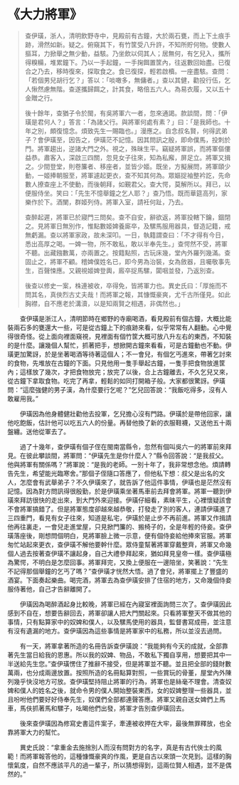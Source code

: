 # 《大力將軍》

> 查伊璜，浙人，清明飲野寺中，見殿前有古鐘，大於兩石甕，而上下土痕手跡，滑然如新。疑之。俯窺其下，有竹筐受八升許，不知所貯何物。使數人摳耳，力掀舉之無少動，益駭。乃坐飲以伺其人；居無何，有乞兒入，攜所得糗糒，堆累鐘下。乃以一手起鐘，一手掬餌置筐內，往返數回始盡。已復合之乃去，移時復來，探取食之。食已復探，輕若啟櫝。一座盡駭。查問：「若個男兒胡行乞？」答以：「啖噉多，無傭者。」查以其健，勸投行伍，乞人愀然慮無階。查遂攜歸餌之，計其食，略倍五六人。為易衣履，又以五十金贈之行。
>
> 後十餘年，查猶子令於閩，有吳將軍六一者，忽來通謁。款談間，問：「伊璜是君何人？」答言：「為諸父行。與將軍何處有素？」曰：「是我師也。十年之別，頗復憶念。煩致先生一賜臨也。」漫應之。自念叔名賢，何得武弟子？會伊璜至，因告之，伊璜茫不記憶。因其問訊之殷，即命僕馬，投刺於門。將軍趨出，逆諸大門之外。視之，殊昧生平。竊疑將軍誤，而將軍傴僂益恭。肅客入，深啟三四關，忽見女子往來，知為私廨，屏足立。將軍又揖之。少間登堂，則卷簾者、移座者，並皆少姬。既坐，方擬展問，將軍頤少動，一姬捧朝服至，將軍遽起更衣，查不知其何為。眾嫗捉袖整衿訖，先命數人撩查座上不使動，而後朝拜，如覲君父。查大愕，莫解所以。拜已，以便服侍坐。笑曰：「先生不憶舉鐘之乞人耶？」查乃悟。既而華筵高列，家樂作於下。酒闌，群姬列侍。將軍入室，請衽何趾，乃去。
>
> 查醉起遲，將軍已於寢門三問矣。查不自安，辭欲返，將軍投轄下鑰，錮閉之。見將軍日無別作，惟點數姬婢養廝卒，及騾馬服用器具，督造記籍，戒無虧漏。查以將軍家政，故未深叩。一日，執籍謂查曰：「不才得有今日，悉出高厚之喝。一婢一物，所不敢私，敢以半奉先生。」查愕然不受，將軍不聽。出藏鏹數萬，亦兩置之。按籍點照，古玩床幾，堂內外羅列幾滿。查固止之，將軍不顧。稽婢僕姓名已，即今男為治裝，女為斂器，且囑敬事先生，百聲悚應。又親視姬婢登輿，廄卒捉馬騾，闐咽並發，乃返別查。
>
> 後查以修史一案，株連被收，卒得免，皆將軍力也。異史氏曰：「厚施而不問其名，真俠烈古丈夫哉！而將軍之報，其慷慨豪爽，尤千古所僅見。如此胸襟，自不應老於溝瀆，以是知兩賢之相遇，非偶然也。」

&emsp;&emsp;查伊璜是浙江人，清明節時在鄉野的寺廟喝酒，看見殿前有個古鐘，大概比能裝兩石多的甕還大一些，可是從古鐘上下的痕跡來看，似乎常常有人翻動。心中覺得很奇怪。從上面向裡面窺視，見裡面有個竹筐大概可放八升左右的東西，不知裝的是什麼。讓幾個人幫忙，抓著把手，想掀開古鐘來看看，可是古鐘動也不動。伊璜更加驚訝，於是坐著喝酒等待著這個人；不一會兒，有個乞丐進來，帶著乞討來的食物，先堆放在古鐘的下面。只見他用一隻手舉起古鐘，一隻手把食物放進筐內；這樣放了幾次，才把食物放完；放完了以後，合上古鐘離去，不久乞兒又來，從古鐘下拿取食物。吃完了再拿，輕鬆的如同打開箱子般。大家都很驚訝。伊璜問：“這麼強健的男子漢，為什麼要行乞呢？”乞兒回答說：“我飯吃得多，沒有人敢雇用我。”

&emsp;&emsp;伊璜因為他身體健壯勸他去投軍，乞兒擔心沒有門路。伊璜於是帶他回家，讓他吃飽飯，估計他可以吃五六人的份量。再替他換了新的衣服鞋襪，又送他五十兩盤纏。送他從軍去了。

&emsp;&emsp;過了十幾年，查伊璜有個子侄在閩南當縣令，忽然有個叫吳六一的將軍前來拜見。在彼此攀談間，將軍問：“伊璜先生是你什麼人？”縣令回答說：“是我叔父。他與將軍有關係嗎？”將軍說：“是我的老師。一別十年了，我非常想念他。煩請轉告先生，希望能光臨寒舍。”那個子侄隨口答應了，但他私下想：叔父是出名的文人，怎麼會有武舉弟子？不久伊璜來了，就告訴了他這件事情，伊璜也是茫然沒有記憶。因為對方問訊得很殷勤，於是伊璜乘坐著馬車前去拜會將軍。將軍一聽到伊璜來拜訪很快的走出來，到大門外來迎接。伊璜仔細看，素昧平生，心裡懷疑該會不會將軍搞錯了。但是將軍態度卻越來越恭敬，打發走了別的客人，連請伊璜進了三四重門，看見有女子往來，知道是私宅，伊璜於是止步不再前進。將軍又作揖請他再往裏走，一會兒走進堂屋，只見掀門簾的、搬椅子的，全是年輕的侍妾。查伊璜落座後，剛想問個明白，見將軍臉上微一示意，便有個侍妾給他捧來官服。將軍匆忙站起來更衣，查伊璜不解他要幹什麼。眾侍童幫著將軍穿戴整齊，將軍又命幾個人過去按著查伊璜不讓起身，自己大禮參拜起來，猶如拜見皇帝一樣。查伊璜極為驚愕，不明白是怎麼回事。將軍拜完，又換上便服在一邊陪坐，笑著說：“先生不記得那個舉鐘的乞丐了嗎？”查伊璜才恍然大悟。過了會兒，將軍擺上了豐盛的酒宴。下面奏起樂曲。喝完酒，將軍去為查伊璜安排了住宿的地方，又命幾個侍妾服侍著他，自己才告辭離開了。

&emsp;&emsp;伊璜因為喝醉酒起身比較晚，將軍已經在內寢室裡面詢問三次了。查伊璜因此感到不自在，想要告辭回去，將軍卻讓人把大門關起來。只看將軍整天不做其他的事情，只有點算家中的奴婢和僕人，以及騾馬使用的器具，監督書寫成冊，並注意有沒有遺漏的地方。查伊璜因為這些事情是將軍家中的私務，所以並沒去過問。

&emsp;&emsp;有一天，將軍拿著所造的名冊告訴查伊璜說：“我能夠有今天的成就，全部靠著先生當日給我的恩惠。所以我的奴婢、物品，不敢私下獨自享用，想要把其中一半送給先生您。”查伊璜愣住了推辭不接受，但是將軍並不聽。並且把全部的錢財數萬兩，也分成兩邊放置。按照所造的名冊點算對照，一些賞玩的骨董，屋堂內外陳列幾乎快沒地方可放。查伊璜堅持阻止將軍的行為，將軍也是絲毫不理會。清查奴婢和僕人的姓名之後，就命令男的僕人開始整裝東西，女的奴婢整理一些器具，並且吩咐他們要好好侍奉先生，奴僕們全部都連聲答應。將軍又親自送女婢們上馬車，馬伕抓著馬和騾子，吆暍他們出發，將軍才告別查伊璜回去。

&emsp;&emsp;後來查伊璜因為修寫史書這件案子，牽連被收押在大牢，最後無罪釋放，也全靠將軍大力的幫忙。

&emsp;&emsp;異史氏說：“拿重金去施捨別人而沒有問對方的名字，真是有古代俠士的風範！而將軍報答他的，這種慷慨豪爽的作風，更是自古以來頭一次見到。這樣的胸懷氣度，自然不應該平凡的過一輩子，所以猜想得到，這兩位賢人相遇，並不是偶然的。”
